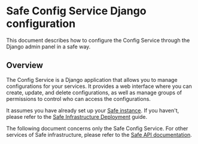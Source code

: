 # Safe Config Service Django configuration

This document describes how to configure the Config Service through the Django admin panel in a safe way.

## Overview

The Config Service is a Django application that allows you to manage configurations for your services. It provides a web interface where you can create, update, and delete configurations, as well as manage groups of permissions to control who can access the configurations.

It assumes you have already set up your [Safe instance](https://github.com/safe-global/safe-infrastructure). If you haven't, please refer to the [Safe Infrastructure Deployment](/core-api/safe-infrastructure-deployment) guide.

The following document concerns only the Safe Config Service. For other services of Safe infrastructure, please refer to the [Safe API documentation](/core-api).